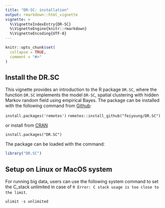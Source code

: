 ```yaml
---
title: "DR-SC: installation"
output: rmarkdown::html_vignette
vignette: >
  %\VignetteIndexEntry{DR-SC}
  %\VignetteEngine{knitr::rmarkdown}
  %\VignetteEncoding{UTF-8}
---
```


```r
knitr::opts_chunk$set(
  collapse = TRUE,
  comment = "#>"
)
```

## Install the DR.SC
This vignette provides an introduction to the R package `DR.SC`, where the function `DR.SC` implements the model `DR-SC`, spatial clustering with hidden Markov random field using empirical Bayes.
The package can be installed with the following command from [Github](https://github.com/feiyoung/ILSE):

`install.packages('remotes')`
`remotes::install_github("feiyoung/DR.SC")`

or install from [CRAN](https://cran.r-project.org/)

`install.packages("DR.SC")`




The package can be loaded with the command:
```r

library("DR.SC")
```


## Setup on Linux or MacOS system
For running big data, users can use the following system command to set the C_stack unlimited in case of `R Error: C stack usage is too close to the limit`.
```Linux
ulimit -s unlimited
```